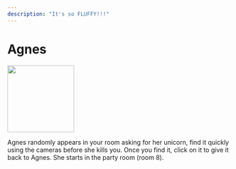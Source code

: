 ```yaml
---
description: "It's so FLUFFY!!!"
---
```



# Agnes

<div style={{ display: 'table-cell', paddingRight: 30 }}>
	<Box>
		<img
			src="/Crafters-Official/img/fnag/agnes.svg"
			width="150"
		></img>
	</Box>
</div>
<div style={{ display: 'table-cell', position: 'relative' }}>
	<p
		style={{
			position: 'absolute',
			top: 0,
			width: 'max-content',
			maxWidth: '600px',
		}}
	>
		Agnes randomly appears in your room asking for her unicorn, find it
		quickly using the cameras before she kills you. Once you find it, click
		on it to give it back to Agnes. She starts in the party room (room 8).
	</p>
</div>
